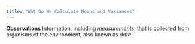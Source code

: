 ```yaml
---
title: "Wht Do We Calculate Means and Variances"
---
```


<div style = "margin-bottom:50px;">

**Observations** Information, including *measurements*, that is collected from organisms of the environment, also known as *data*.

</div>